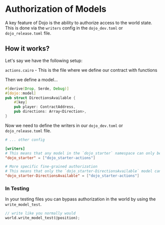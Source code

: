 # Authorization of Models

A key feature of Dojo is the ability to authorize access to the world state. This is done via the `writers` config in the `dojo_dev.toml` or `dojo_release.toml` file.

## How it works?

Let's say we have the following setup:

`actions.cairo` - This is the file where we define our contract with functions


Then we define a model...

```rust
#[derive(Drop, Serde, Debug)]
#[dojo::model]
pub struct DirectionsAvailable {
    #[key]
    pub player: ContractAddress,
    pub directions: Array<Direction>,
}
```

Now we need to define the writers in our `dojo_dev.toml` or `dojo_release.toml` file.

```toml
# ... other config

[writers]
# This means that any model in the `dojo_starter` namespace can only be written to by the `dojo_starter-actions` contract.
"dojo_starter" = ["dojo_starter-actions"] 

# More specific fine-grained authorization 
# This means that only the `dojo_starter-DirectionsAvailable` model can be written to by the `dojo_starter-actions` contract.
"dojo_starter-DirectionsAvailable" = ["dojo_starter-actions"]
```

### In Testing

In your testing files you can bypass authorization in the world by using the `write_model_test`.

```rust
// write like you normally would
world.write_model_test(@position);
```
